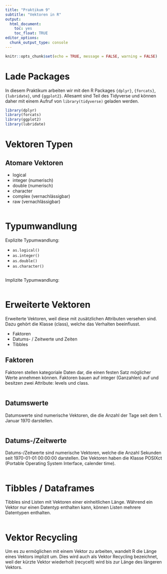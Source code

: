 ```yaml
---
title: "Praktikum 9"
subtitle: "Vektoren in R"
output: 
  html_document: 
    toc: yes
    toc_float: TRUE
editor_options: 
  chunk_output_type: console
---
```


```r
knitr::opts_chunk$set(echo = TRUE, message = FALSE, warning = FALSE)
```


# Lade Packages

In diesem Praktikum arbeiten wir mit den R Packages `{dplyr}`, `{forcats}`, `{lubridate}`, und `{ggplot2}`. Allesamt sind Teil des Tidyverse und können daher mit einem Aufruf von `library(tidyverse)` geladen werden.

```r

library(dplyr)
library(forcats)
library(ggplot2)
library(lubridate)

```

# Vektoren Typen

## Atomare Vektoren 

- logical
- integer (numerisch)
- double (numerisch)
- character
- complex (vernachlässigbar)
- raw (vernachlässigbar)

```r


```

# Typumwandlung

Explizite Typumwandlung:

- `as.logical()`
- `as.integer()`
- `as.double()`
- `as.character()`

```r


```

Implizite Typumwandlung:

```r


```

# Erweiterte Vektoren

Erweiterte Vektoren, weil diese mit zusätzlichen Attributen versehen sind. Dazu gehört die Klasse (class), welche das Verhalten beeinflusst. 

- Faktoren 
- Datums- / Zeitwerte und Zeiten
- Tibbles

## Faktoren

Faktoren stellen kategoriale Daten dar, die einen festen Satz möglicher Werte annehmen können. Faktoren bauen auf integer (Ganzahlen) auf und besitzen zwei Attribute: levels und class.

```r


```

## Datumswerte

Datumswerte sind numerische Vektoren, die die Anzahl der Tage seit dem 1. Januar 1970 darstellen.

```r


```

## Datums-/Zeitwerte

Datums-/Zeitwerte sind numerische Vektoren, welche die Anzahl Sekunden seit 1970-01-01 00:00:00 darstellen. Die Vektoren haben die Klasse POSIXct (Portable Operating System Interface, calender time).

```r



```

# Tibbles / Dataframes

Tibbles sind Listen mit Vektoren einer einheitlichen Länge. Während ein Vektor nur einen Datentyp enthalten kann, können Listen mehrere Datentypen enthalten.

```r


```

# Vektor Recycling

Um es zu ermöglichen mit einem Vektor zu arbeiten, wandelt R die Länge eines Vektors implizit um. Dies wird auch als Vektor Recycling bezeichnet, weil der kürzte Vektor wiederholt (recycelt) wird bis zur Länge des längeren Vektors.

```r


```


